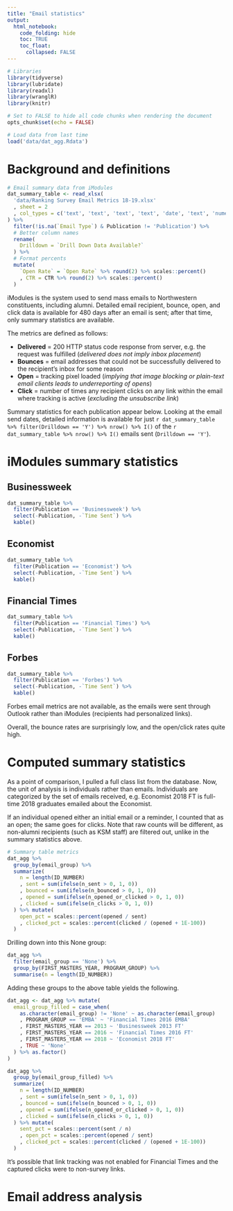 ```yaml
---
title: "Email statistics"
output:
  html_notebook:
    code_folding: hide
    toc: TRUE
    toc_float:
      collapsed: FALSE
---
```


<style>
#header .btn-group {
    display: none;
}
</style>

```r
# Libraries
library(tidyverse)
library(lubridate)
library(readxl)
library(wranglR)
library(knitr)

# Set to FALSE to hide all code chunks when rendering the document
opts_chunk$set(echo = FALSE)

# Load data from last time
load('data/dat_agg.Rdata')
```

# Background and definitions

```r
# Email summary data from iModules
dat_summary_table <- read_xlsx(
  'data/Ranking Survey Email Metrics 18-19.xlsx'
  , sheet = 2
  , col_types = c('text', 'text', 'text', 'text', 'date', 'text', 'numeric', 'numeric', 'numeric', 'numeric', 'numeric', 'numeric', 'numeric', 'numeric', 'text')
) %>%
  filter(!is.na(`Email Type`) & Publication != 'Publication') %>%
  # Better column names
  rename(
    Drilldown = `Drill Down Data Available?`
  ) %>%
  # Format percents
  mutate(
    `Open Rate` = `Open Rate` %>% round(2) %>% scales::percent()
    , CTR = CTR %>% round(2) %>% scales::percent()
  )
```

iModules is the system used to send mass emails to Northwestern constituents, including alumni. Detailed email recipient, bounce, open, and click data is available for 480 days after an email is sent; after that time, only summary statistics are available.

The metrics are defined as follows:

* **Delivered** = 200 HTTP status code response from server, e.g. the request was fulfilled (*delivered does not imply inbox placement*)
* **Bounces** = email addresses that could not be successfully delivered to the recipient's inbox for some reason
* **Open** = tracking pixel loaded (*implying that image blocking or plain-text email clients leads to underreporting of opens*)
* **Click** = number of times any recipient clicks on any link within the email where tracking is active (*excluding the unsubscribe link*)

Summary statistics for each publication appear below. Looking at the email send dates, detailed information is available for just `r dat_summary_table %>% filter(Drilldown == 'Y') %>% nrow() %>% I()` of the `r dat_summary_table %>% nrow() %>% I()` emails sent (`Drilldown == 'Y'`).

# iModules summary statistics

## Businessweek

```r
dat_summary_table %>%
  filter(Publication == 'Businessweek') %>%
  select(-Publication, -`Time Sent`) %>%
  kable()
```

## Economist

```r
dat_summary_table %>%
  filter(Publication == 'Economist') %>%
  select(-Publication, -`Time Sent`) %>%
  kable()
```

## Financial Times

```r
dat_summary_table %>%
  filter(Publication == 'Financial Times') %>%
  select(-Publication, -`Time Sent`) %>%
  kable()
```

## Forbes

```r
dat_summary_table %>%
  filter(Publication == 'Forbes') %>%
  select(-Publication, -`Time Sent`) %>%
  kable()
```

Forbes email metrics are not available, as the emails were sent through Outlook rather than iModules (recipients had personalized links).

Overall, the bounce rates are surprisingly low, and the open/click rates quite high.

# Computed summary statistics

As a point of comparison, I pulled a full class list from the database. Now, the unit of analysis is individuals rather than emails. Individuals are categorized by the set of emails received, e.g. Economist 2018 FT is full-time 2018 graduates emailed about the Economist.

If an individual opened either an initial email or a reminder, I counted that as an open; the same goes for clicks. Note that raw counts will be different, as non-alumni recipients (such as KSM staff) are filtered out, unlike in the summary statistics above.

```r
# Summary table metrics
dat_agg %>%
  group_by(email_group) %>%
  summarize(
    n = length(ID_NUMBER)
    , sent = sum(ifelse(n_sent > 0, 1, 0))
    , bounced = sum(ifelse(n_bounced > 0, 1, 0))
    , opened = sum(ifelse(n_opened_or_clicked > 0, 1, 0))
    , clicked = sum(ifelse(n_clicks > 0, 1, 0))
  ) %>% mutate(
    open_pct = scales::percent(opened / sent)
    , clicked_pct = scales::percent(clicked / (opened + 1E-100))
  )
```

Drilling down into this None group:

```r
dat_agg %>%
  filter(email_group == 'None') %>%
  group_by(FIRST_MASTERS_YEAR, PROGRAM_GROUP) %>%
  summarise(n = length(ID_NUMBER))
```

Adding these groups to the above table yields the following.

```r
dat_agg <- dat_agg %>% mutate(
  email_group_filled = case_when(
    as.character(email_group) != 'None' ~ as.character(email_group)
    , PROGRAM_GROUP == 'EMBA' ~ 'Financial Times 2016 EMBA'
    , FIRST_MASTERS_YEAR == 2013 ~ 'Businessweek 2013 FT'
    , FIRST_MASTERS_YEAR == 2016 ~ 'Financial Times 2016 FT'
    , FIRST_MASTERS_YEAR == 2018 ~ 'Economist 2018 FT'
    , TRUE ~ 'None'
  ) %>% as.factor()
)
```
```r
dat_agg %>%
  group_by(email_group_filled) %>%
  summarize(
    n = length(ID_NUMBER)
    , sent = sum(ifelse(n_sent > 0, 1, 0))
    , bounced = sum(ifelse(n_bounced > 0, 1, 0))
    , opened = sum(ifelse(n_opened_or_clicked > 0, 1, 0))
    , clicked = sum(ifelse(n_clicks > 0, 1, 0))
  ) %>% mutate(
    sent_pct = scales::percent(sent / n)
    , open_pct = scales::percent(opened / sent)
    , clicked_pct = scales::percent(clicked / (opened + 1E-100))
  )
```

It's possible that link tracking was not enabled for Financial Times and the captured clicks were to non-survey links.

# Email address analysis